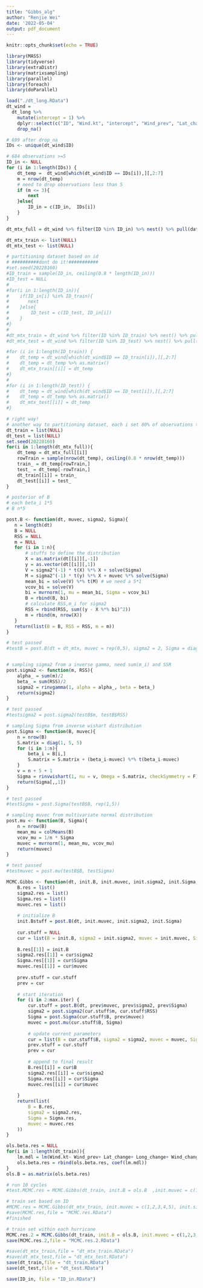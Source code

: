 ```yaml
---
title: "Gibbs_alg"
author: "Renjie Wei"
date: '2022-05-04'
output: pdf_document
---
```


```r
knitr::opts_chunk$set(echo = TRUE)
```
```r
library(MASS)
library(tidyverse)
library(extraDistr)
library(matrixsampling)
library(parallel)
library(foreach)
library(doParallel)
```

```r
load("./dt_long.RData")
dt_wind =
  dt_long %>% 
    mutate(intercept = 1) %>% 
    dplyr::select(c("ID", "Wind.kt", "intercept", "Wind_prev", "Lat_change", "Long_change", "Wind_change")) %>%
    drop_na()

# 699 after drop_na
IDs <- unique(dt_wind$ID)

# 684 observations >=5
ID_in <- NULL
for (i in 1:length(IDs)) {
    dt_temp =  dt_wind[which(dt_wind$ID == IDs[i]),][,2:7]
    m = nrow(dt_temp)
    # need to drop observations less than 5
    if (m <= 3){
        next
    }else{
        ID_in = c(ID_in,  IDs[i])
    }
}

dt_mtx_full = dt_wind %>% filter(ID %in% ID_in) %>% nest() %>% pull(data)

dt_mtx_train <- list(NULL)
dt_mtx_test <- list(NULL)

# partitioning dataset based on id 
# ##########dont do it!###########
#set.seed(20228160)
#ID_train = sample(ID_in, ceiling(0.8 * length(ID_in)))
#ID_test = NULL
#
#for(i in 1:length(ID_in)){
#    if(ID_in[i] %in% ID_train){
#       next
#    }else{
#        ID_test = c(ID_test, ID_in[i]) 
#    }
#}
#
#dt_mtx_train = dt_wind %>% filter(ID %in% ID_train) %>% nest() %>% pull(data)
#dt_mtx_test = dt_wind %>% filter(ID %in% ID_test) %>% nest() %>% pull(data)

#for (i in 1:length(ID_train)) {
#    dt_temp = dt_wind[which(dt_wind$ID == ID_train[i]),][,2:7]
#    dt_temp = dt_temp %>% as.matrix()
#    dt_mtx_train[[i]] = dt_temp
#}
#
#for (i in 1:length(ID_test)) {
#    dt_temp = dt_wind[which(dt_wind$ID == ID_test[i]),][,2:7]
#    dt_temp = dt_temp %>% as.matrix()
#    dt_mtx_test[[i]] = dt_temp
#}

# right way!
# another way to partitioning dataset, each i set 80% of observations to training set
dt_train = list(NULL)
dt_test = list(NULL)
set.seed(20228160)
for(i in 1:length(dt_mtx_full)){
    dt_temp = dt_mtx_full[[i]]
    rowTrain = sample(nrow(dt_temp), ceiling(0.8 * nrow(dt_temp)))
    train_ = dt_temp[rowTrain,]
    test_ = dt_temp[-rowTrain,]
    dt_train[[i]] = train_
    dt_test[[i]] = test_
}
```

```r
# posterior of B
# each beta_i 1*5
# B n*5

post.B <- function(dt, muvec, sigma2, Sigma){
   n = length(dt)
   B = NULL
   RSS = NULL
   m = NULL
   for (i in 1:n){
       # stuffs to define the distribution
       X = as.matrix(dt[[i]][,-1]) 
       y = as.vector(dt[[i]][,1])
       V = sigma2^(-1) * t(X) %*% X + solve(Sigma)
       M = sigma2^(-1) * t(y) %*% X + muvec %*% solve(Sigma)
       mean_bi = solve(V) %*% t(M) # we need a 5*1
       vcov_bi = solve(V)
       bi = mvrnorm(1, mu = mean_bi, Sigma = vcov_bi)
       B = rbind(B, bi)
       # calculate RSS,m_i for sigma2
       RSS = rbind(RSS, sum((y - X %*% bi)^2))
       m = rbind(m, nrow(X))
   }
   return(list(B = B, RSS = RSS, m = m))
}

# test passed
#testB = post.B(dt = dt_mtx, muvec = rep(0,5), sigma2 = 2, Sigma = diag(2,5,5))


# sampling sigma2 from a inverse gamma, need sum(m_i) and SSR
post.sigma2 <- function(m, RSS){
    alpha_ = sum(m)/2
    beta_ = sum(RSS)/2
    sigma2 = rinvgamma(1, alpha = alpha_, beta = beta_)
    return(sigma2)
}

# test passed
#testsigma2 = post.sigma2(testB$m, testB$RSS)

# sampling Sigma from inverse wishart distribution
post.Sigma <- function(B, muvec){
    n = nrow(B)
    S.matrix = diag(1, 5, 5)
    for (i in 1:n){
        beta_i = B[i,]
        S.matrix = S.matrix + (beta_i-muvec) %*% t(beta_i-muvec)
    }
    v = n + 5 + 1
    Sigma = rinvwishart(1, nu = v, Omega = S.matrix, checkSymmetry = F)
    return(Sigma[,,1])
}

# test passed
#testSigma = post.Sigma(testB$B, rep(1,5))

# sampling muvec from multivariate normal distribution
post.mu <- function(B, Sigma){
    n = nrow(B)
    mean_mu = colMeans(B)
    vcov_mu = 1/n * Sigma
    muvec = mvrnorm(1, mean_mu, vcov_mu)
    return(muvec)
}

# test passed
#testmuvec = post.mu(testB$B, testSigma)
```

```r
MCMC.Gibbs <- function(dt, init.B, init.muvec, init.sigma2, init.Sigma, max.iter = 1e4){
    B.res = list()
    sigma2.res = list()
    Sigma.res = list()
    muvec.res = list()
    
    # initialize B
    init.Bstuff = post.B(dt, init.muvec, init.sigma2, init.Sigma)
    
    cur.stuff = NULL
    cur = list(B = init.B, sigma2 = init.sigma2, muvec = init.muvec, Sigma = init.Sigma ,RSS = init.Bstuff$RSS)
    
    B.res[[1]] = init.B
    sigma2.res[[1]] = cur$sigma2
    Sigma.res[[1]] = cur$Sigma
    muvec.res[[1]] = cur$muvec
    
    prev.stuff = cur.stuff
    prev = cur
    
    # start iteration
    for (i in 2:max.iter) {
        cur.stuff = post.B(dt, prev$muvec, prev$sigma2, prev$Sigma)
        sigma2 = post.sigma2(cur.stuff$m, cur.stuff$RSS)
        Sigma = post.Sigma(cur.stuff$B, prev$muvec)
        muvec = post.mu(cur.stuff$B, Sigma)
        
        # update current parameters
        cur = list(B = cur.stuff$B, sigma2 = sigma2, muvec = muvec, Sigma = Sigma, RSS = cur.stuff$RSS)
        prev.stuff = cur.stuff
        prev = cur
        
        # append to final result
        B.res[[i]] = cur$B
        sigma2.res[[i]] = cur$sigma2
        Sigma.res[[i]] = cur$Sigma
        muvec.res[[i]] = cur$muvec
        
    }
    return(list(
        B = B.res,
        sigma2 = sigma2.res,
        Sigma = Sigma.res,
        muvec = muvec.res
    ))
}
```

```r
ols.beta.res = NULL
for(i in 1:length(dt_train)){
    lm.mdl = lm(Wind.kt~ Wind_prev+ Lat_change+ Long_change+ Wind_change, data = dt_train[[i]])
    ols.beta.res = rbind(ols.beta.res, coef(lm.mdl))
}
ols.B = as.matrix(ols.beta.res)
```


```r
# run 10 cycles
#test.MCMC.res = MCMC.Gibbs(dt_train, init.B = ols.B  ,init.muvec = c(1,2,3,4,5), init.sigma2 = 1, init.Sigma = diag(0.3, 5, 5), max.iter = 10)
```

```r
# train set based on ID
#MCMC.res = MCMC.Gibbs(dt_mtx_train, init.muvec = c(1,2,3,4,5), init.sigma2 = 5, init.Sigma = #diag(c(1,2,3,4,5)))
#save(MCMC.res,file = "MCMC.res.RData")
#finished

# train set within each hurricane
MCMC.res.2 = MCMC.Gibbs(dt_train, init.B = ols.B, init.muvec = c(1,2,3,4,5), init.sigma2 = 5, init.Sigma = diag(c(1,2,3,4,5)))
save(MCMC.res.2,file = "MCMC.res.2.RData")
```

```r
#save(dt_mtx_train,file = "dt_mtx_train.RData")
#save(dt_mtx_test,file = "dt_mtx_test.RData")
save(dt_train,file = "dt_train.RData")
save(dt_test,file = "dt_test.RData")
```

```r
save(ID_in, file = "ID_in.RData")
```

